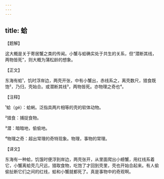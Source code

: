 ```yaml
---
---
---
```

title: 蛤
---




【题解】


这大概是关于寄居蟹之类的传闻。小蟹与蛤确实处于共生的关系，但“潜断其线，两物皆死”，则大概为蒲松龄的想象。


【正文】

东海有蛤¹，饥时浮岸边，两壳开张，中有小蟹出，赤线系之，离壳数尺，猎食既饱²，乃归，壳始合。或潜断其线³，两物皆死。亦物理之奇也⁴。

【注释】


¹蛤（gé）：蛤蜊。泛指具两片相等的壳的软体动物。

²猎食：捕捉食物。

³潜：暗暗地，偷偷地。

⁴物理之奇：超出常理的奇特现象。物理，事物的常理。





【译文】


东海有一种蛤，饥饿时便浮到岸边，两壳张开，从里面爬出小螃蟹，用红线系着它，小蟹离蛤壳几尺远，猎取食物，吃饱了才回到壳里，壳也开始合起来。有人偷偷扯断它们之间的红线，蛤和小蟹就都死了。真是事物中的奇观啊。